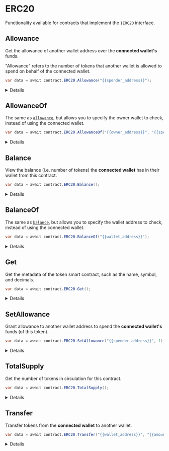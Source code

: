 
# ERC20

Functionality available for contracts that implement the `IERC20` interface.

## Allowance

Get the allowance of another wallet address over the **connected wallet's** funds.

"Allowance" refers to the number of tokens that another wallet is allowed to spend on behalf of the connected wallet.

```csharp
var data = await contract.ERC20.Allowance("{{spender_address}}");
```

<Details summary="Configuration">

#### spender

The address of the wallet to check the allowance of.

Must be a `string`.

### Return Value

A `CurrencyValue` struct is returned with the allowance available in the `value` property.

```csharp
{
  string name;
  string symbol;
  string decimals;
  string value;
  string displayValue;
}
```

</Details>

## AllowanceOf

The same as [`allowance`](#allowance), but allows you to specify the owner wallet to check, instead of using the connected wallet.

```csharp
var data = await contract.ERC20.AllowanceOf("{{owner_address}}", "{{spender_address}}");
```

<Details summary="Configuration">

#### owner

The address of the wallet that owns the funds.

Must be a `string`.

#### spender

The address of the wallet to check the allowance of.

Must be a `string`.

### Return Value

A `CurrencyValue` struct is returned with the allowance available in the `value` property.

```csharp
{
  string name;
  string symbol;
  string decimals;
  string value;
  string displayValue;
}
```

</Details>

## Balance

View the balance (i.e. number of tokens) the **connected wallet** has in their wallet from this contract.

```csharp
var data = await contract.ERC20.Balance();
```

<Details summary="Configuration">

### Return Value

A `CurrencyValue` struct is returned with the allowance available in the `value` property.

```csharp
{
  string name;
  string symbol;
  string decimals;
  string value;
  string displayValue;
}
```

</Details>

## BalanceOf

The same as [`balance`](#balance), but allows you to specify the wallet address to check, instead of using the connected wallet.

```csharp
var data = await contract.ERC20.BalanceOf("{{wallet_address}}");
```

<Details summary="Configuration">

#### address

The address of the wallet to check the balance of.

Must be a `string`.

### Return Value

A `CurrencyValue` struct is returned with the allowance available in the `value` property.

```csharp
{
  string name;
  string symbol;
  string decimals;
  string value;
  string displayValue;
}
```

</Details>

## Get

Get the metadata of the token smart contract, such as the name, symbol, and decimals.

```csharp
var data = await contract.ERC20.Get();
```

<Details summary="Configuration">

### Return Value

```csharp
{
  string name;
  string symbol;
  string decimals;
}
```

</Details>

## SetAllowance

Grant allowance to another wallet address to spend the **connected wallet's** funds (of this token).

```csharp
var data = await contract.ERC20.SetAllowance("{{spender_address}}", 1);
```

<Details summary="Configuration">

#### spender

The address of the wallet to grant allowance to.

Must be a `string`.

#### amount

The number of tokens to give as allowance.

Must be an `int`.

</Details>

## TotalSupply

Get the number of tokens in circulation for this contract.

```csharp
var data = await contract.ERC20.TotalSupply();
```

<Details summary="Configuration">

### Return Value

A `CurrencyValue` struct is returned with the allowance available in the `value` property.

```csharp
{
  string name;
  string symbol;
  string decimals;
}
```

</Details>

## Transfer

Transfer tokens from the **connected wallet** to another wallet.

```csharp
var data = await contract.ERC20.Transfer("{{wallet_address}}", "{{amount}}");
```

<Details summary="Configuration">

#### to

The address of the wallet to send the tokens to.

Must be a `string`.

#### amount

The amount of tokens to send.

Must be a `string`.

</Details>
